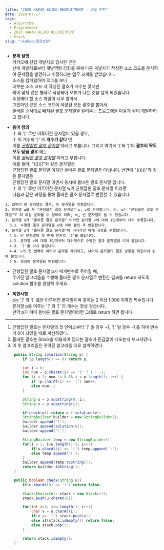 ```yaml
---
title: "2020 KAKAO BLIND RECRUITMENT - 괄호 변환"
date: 2020-07-17
tags:
  - Algorithm
  - Programmers
  - 2020 KAKAO BLIND RECRUITMENT
  - Stack
slug: "/kakao/괄호변환"
---
```


- __문제 설명__  <br/>
카카오에 신입 개발자로 입사한 콘은 <br/>
선배 개발자로부터 개발역량 강화를 위해
다른 개발자가 작성한 소스 코드를 분석하여 문제점을 발견하고 수정하라는 업무 과제를 받았습니다. <br/>
소스를 컴파일하여 로그를 보니 <br/>
대부분 소스 코드 내 작성된 괄호가 개수는 맞지만 <br/>
짝이 맞지 않은 형태로 작성되어 오류가 나는 것을 알게 되었습니다.<br/>
수정해야 할 소스 파일이 너무 많아서 <br/>
고민하던 콘은 소스 코드에 작성된 모든 괄호를 뽑아서 <br/>
올바른 순서대로 배치된 괄호 문자열을 알려주는 프로그램을 다음과 같이 개발하려고 합니다. <br/>

- __용어 정의__ <br/>
'(' 와 ')' 로만 이루어진 문자열이 있을 경우, <br/>
'(' 의 개수와 ')' 의 __개수가 같다__ 면 <br/>
이를 _<u>균형잡힌 괄호 문자열</u>_ 이라고 부릅니다.
그리고 여기에 '('와 ')'의 __괄호의 짝도 모두 맞을 경우__ 에는 <br/>
이를 _<u>올바른 괄호 문자열</u>_ 이라고 부릅니다. <br/>
예를 들어, "(()))("와 같은 문자열은 <br/>
균형잡힌 괄호 문자열 이지만 올바른 괄호 문자열은 아닙니다.
반면에 "(())()"와 같은 문자열은 <br/>
균형잡힌 괄호 문자열 이면서 동시에 올바른 괄호 문자열 입니다. <br/>
'(' 와 ')' 로만 이루어진 문자열 w가 균형잡힌 괄호 문자열 이라면 <br/>
다음과 같은 과정을 통해 올바른 괄호 문자열로 변환할 수 있습니다. <br/>
```
1. 입력이 빈 문자열인 경우, 빈 문자열을 반환합니다.
2. 문자열 w를 두 "균형잡힌 괄호 문자열" u, v로 분리합니다. 단, u는 "균형잡힌 괄호 문자열"로 더 이상 분리할 수 없어야 하며, v는 빈 문자열이 될 수 있습니다.
3. 문자열 u가 "올바른 괄호 문자열" 이라면 문자열 v에 대해 1단계부터 다시 수행합니다.
  3-1. 수행한 결과 문자열을 u에 이어 붙인 후 반환합니다.
4. 문자열 u가 "올바른 괄호 문자열"이 아니라면 아래 과정을 수행합니다.
  4-1. 빈 문자열에 첫 번째 문자로 '('를 붙입니다.
  4-2. 문자열 v에 대해 1단계부터 재귀적으로 수행한 결과 문자열을 이어 붙입니다.
  4-3. ')'를 다시 붙입니다.
  4-4. u의 첫 번째와 마지막 문자를 제거하고, 나머지 문자열의 괄호 방향을 뒤집어서 뒤에 붙입니다.
  4-5. 생성된 문자열을 반환합니다.
```
- 균형잡힌 괄호 문자열 p가 매개변수로 주어질 때, <br/>
주어진 알고리즘을 수행해 올바른 괄호 문자열로 변환한 결과를 return 하도록 solution 함수를 완성해 주세요.<br/>

- __제한사항__ <br/>
p는 '(' 와 ')' 로만 이루어진 문자열이며 길이는 2 이상 1,000 이하인 짝수입니다.<br/>
문자열 p를 이루는 '(' 와 ')' 의 개수는 항상 같습니다.<br/>
만약 p가 이미 올바른 괄호 문자열이라면 그대로 return 하면 됩니다.<br/>

---------------------------

1. 균형잡힌 괄호는 문자열의 첫 인덱스부터 '(' 일 경우 +1, ')' 일 경우 -1 를 하여 변수가 0이 되었을 때로 계산하였다.
2. 올바른 괄호는 Stack을 이용하여 닫히는 괄호가 뜬금없이 나오는지 체크하였다.
3. 이 후 알고리즘은 주어진 알고리즘 대로 설계하였다.


```java {6-9,29}
    public String solution(String p) {
        if (p.length() == 0) return p;

        int i = 0;
        int num = p.charAt(i) == '(' ? 1 : -1;
        for (i = 1; num != 0 && i < p.length(); i++) {
            if (p.charAt(i) == '(') num++;
            else num--;
        }

        String u = p.substring(0, i);
        String v = p.substring(i);

        if(check(u)) return u + solution(v);
        StringBuilder builder = new StringBuilder();
        builder.append('(');
        builder.append(solution(v));
        builder.append(')');

        StringBuilder temp = new StringBuilder();
        for(i = 1; i<u.length()-1; i++){
            if(u.charAt(i) == '(') temp.append(')');
            else temp.append('(');
        }
        builder.append(temp.toString());
        return builder.toString();
    }

    public boolean check(String u){
        if(u.charAt(0) == ')') return false;

        Stack<Character> stack = new Stack<>();
        stack.push(u.charAt(0));

        for(int i=1; i<u.length(); i++){
            char v = u.charAt(i);
            if(v == '(') stack.push(v);
            else if(stack.isEmpty()) return false;
            else stack.pop();
        }

        return stack.isEmpty();
    }
```
